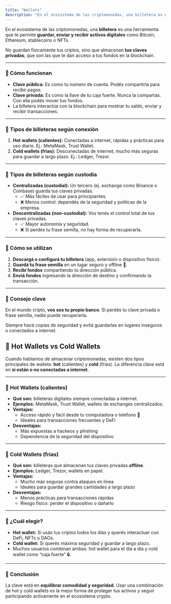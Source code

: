 ```yaml
---
title: "Wallets"
description: "En el ecosistema de las criptomonedas, una billetera es una herramienta que te permite guardar, enviar y recibir activos digitales como Bitcoin, Ethereum, stablecoins o NFTs."
---
```


En el ecosistema de las criptomonedas, una **billetera** es una herramienta que te permite **guardar, enviar y recibir activos digitales** como Bitcoin, Ethereum, stablecoins o NFTs.

No guardan físicamente tus criptos, sino que almacenan **tus claves privadas**, que son las que te dan acceso a tus fondos en la blockchain.

---

### 🔹 Cómo funcionan

* **Clave pública:** Es como tu número de cuenta. Podés compartirla para recibir pagos.
* **Clave privada:** Es como la llave de tu caja fuerte. Nunca la compartas. Con ella podés mover tus fondos.
* La billetera interactúa con la blockchain para mostrar tu saldo, enviar y recibir transacciones.

---

### 🔹 Tipos de billeteras según conexión

1. **Hot wallets (calientes):** Conectadas a internet, rápidas y prácticas para uso diario. Ej.: MetaMask, Trust Wallet.
2. **Cold wallets (frías):** Desconectadas de internet, mucho más seguras para guardar a largo plazo. Ej.: Ledger, Trezor.

---

### 🔹 Tipos de billeteras según custodia

* **Centralizadas (custodial):** Un tercero (ej. exchange como Binance o Coinbase) guarda tus claves privadas.
  * ✅ Más fáciles de usar para principiantes.
  * ❌ Menos control: dependés de la seguridad y políticas de la empresa.
* **Descentralizadas (non-custodial):** Vos tenés el control total de tus claves privadas.
  * ✅ Mayor autonomía y seguridad.
  * ❌ Si perdés tu frase semilla, no hay forma de recuperarla.

---

### 🔹 Cómo se utilizan

1. **Descargá o configurá tu billetera** (app, extensión o dispositivo físico).
2. **Guardá tu frase semilla** en un lugar seguro y offline 📝.
3. **Recibí fondos** compartiendo tu dirección pública.
4. **Enviá fondos** ingresando la dirección de destino y confirmando la transacción.

---

### 📌 Consejo clave

En el mundo cripto, **vos sos tu propio banco**. Si perdés tu clave privada o frase semilla, nadie puede recuperarla.

Siempre hacé copias de seguridad y evitá guardarlas en lugares inseguros o conectados a internet.

## 🔐 Hot Wallets vs Cold Wallets

Cuando hablamos de almacenar criptomonedas, existen dos tipos principales de wallets: **hot** (calientes) y **cold** (frías). La diferencia clave está en **si están o no conectadas a internet**.

---

### 🔹 Hot Wallets (calientes)

* **Qué son:** billeteras digitales siempre conectadas a internet.
* **Ejemplos:** MetaMask, Trust Wallet, wallets de exchanges centralizados.
* **Ventajas:**
  * Acceso rápido y fácil desde tu computadora o teléfono 📱
  * Ideales para transacciones frecuentes y DeFi
* **Desventajas:**
  * Más expuestas a hackeos y phishing
  * Dependencia de la seguridad del dispositivo

---

### 🔹 Cold Wallets (frías)

* **Qué son:** billeteras que almacenan tus claves privadas **offline**.
* **Ejemplos:** Ledger, Trezor, wallets en papel.
* **Ventajas:**
  * Mucho más seguras contra ataques en línea
  * Ideales para guardar grandes cantidades a largo plazo
* **Desventajas:**
  * Menos prácticas para transacciones rápidas
  * Riesgo físico: perder el dispositivo o dañarlo

---

### 🧠 ¿Cuál elegir?

* **Hot wallet:** Si usás tus criptos todos los días y querés interactuar con DeFi, NFTs o DAOs.
* **Cold wallet:** Si querés máxima seguridad y guardar a largo plazo.
* Muchos usuarios combinan ambas: hot wallet para el día a día y cold wallet como “caja fuerte” 🔒.

---

### 📌 Conclusión

La clave está en **equilibrar comodidad y seguridad**. Usar una combinación de hot y cold wallets es la mejor forma de proteger tus activos y seguir participando activamente en el ecosistema crypto.